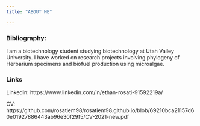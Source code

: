 ```yaml
---
title: "ABOUT ME" 

---
```

### Bibliography:
I am a  biotechnology student studying biotechnology at Utah Valley University. I have worked on research projects involving phylogeny of Herbarium specimens and biofuel production using microalgae. 


### Links 
Linkedin: https://www.linkedin.com/in/ethan-rosati-91592219a/

CV: https://github.com/rosatiem98/rosatiem98.github.io/blob/69210bca21157d60e01927886443ab96e30f29f5/CV-2021-new.pdf